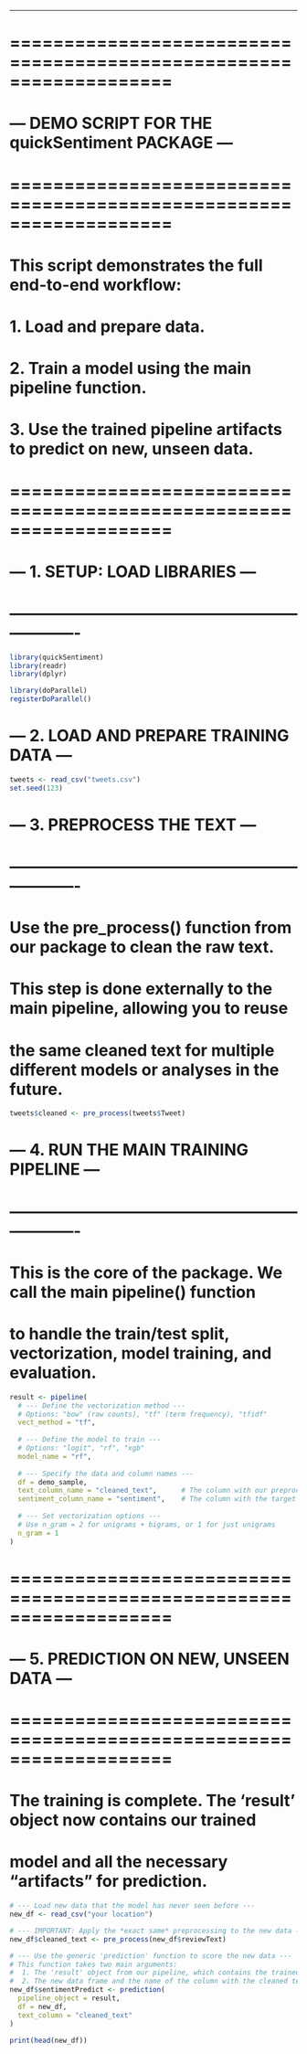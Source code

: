---
# ===================================================================
# --- DEMO SCRIPT FOR THE quickSentiment PACKAGE ---
# ===================================================================
# This script demonstrates the full end-to-end workflow:
# 1. Load and prepare data.
# 2. Train a model using the main pipeline function.
# 3. Use the trained pipeline artifacts to predict on new, unseen data.
# ===================================================================

# --- 1. SETUP: LOAD LIBRARIES ---
# -------------------------------------------------------------------
```r
library(quickSentiment)
library(readr)
library(dplyr)
```

```r
library(doParallel)
registerDoParallel()
```

# --- 2. LOAD AND PREPARE TRAINING DATA ---
```r
tweets <- read_csv("tweets.csv")
set.seed(123)
```

# --- 3. PREPROCESS THE TEXT ---
# -------------------------------------------------------------------
# Use the pre_process() function from our package to clean the raw text.
# This step is done externally to the main pipeline, allowing you to reuse
# the same cleaned text for multiple different models or analyses in the future.


```r
tweets$cleaned <- pre_process(tweets$Tweet)
```

# --- 4. RUN THE MAIN TRAINING PIPELINE ---
# -------------------------------------------------------------------
# This is the core of the package. We call the main pipeline() function
# to handle the train/test split, vectorization, model training, and evaluation.

```r
result <- pipeline(
  # --- Define the vectorization method ---
  # Options: "bow" (raw counts), "tf" (term frequency), "tfidf"
  vect_method = "tf",
  
  # --- Define the model to train ---
  # Options: "logit", "rf", "xgb"
  model_name = "rf",
  
  # --- Specify the data and column names ---
  df = demo_sample,
  text_column_name = "cleaned_text",      # The column with our preprocessed text
  sentiment_column_name = "sentiment",    # The column with the target variable
  
  # --- Set vectorization options ---
  # Use n_gram = 2 for unigrams + bigrams, or 1 for just unigrams
  n_gram = 1
)
```
# ===================================================================
# --- 5. PREDICTION ON NEW, UNSEEN DATA ---
# ===================================================================
# The training is complete. The 'result' object now contains our trained
# model and all the necessary "artifacts" for prediction.
```r
# --- Load new data that the model has never seen before ---
new_df <- read_csv("your location")

# --- IMPORTANT: Apply the *exact same* preprocessing to the new data ---
new_df$cleaned_text <- pre_process(new_df$reviewText)

# --- Use the generic 'prediction' function to score the new data ---
# This function takes two main arguments:
#  1. The 'result' object from our pipeline, which contains the trained model and templates.
#  2. The new data frame and the name of the column with the cleaned text.
new_df$sentimentPredict <- prediction(
  pipeline_object = result,
  df = new_df,
  text_column = "cleaned_text"
)

print(head(new_df))
```

